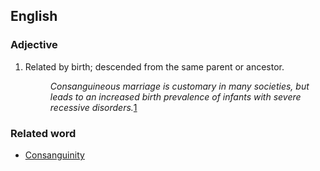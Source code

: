 ==English==
===Adjective===
#Related by birth; descended from the same parent or ancestor.
#:''Consanguineous marriage is customary in many societies, but leads to an increased birth prevalence of infants with severe recessive disorders.''[http://ambassadors.net/selectedstudy2.htm]
===Related word===
*[[Consanguinity]]